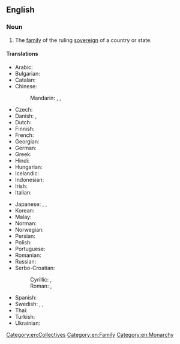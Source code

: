==English==

===Noun===
{{en-noun|royal families}}

# The [[family]] of the ruling [[sovereign]] of a country or state.

====Translations====
{{trans-top|family of ruling sovereign}}
* Arabic: {{t|ar|اَلعَائِلَة اَلمَلِّكِية|f}}
* Bulgarian: {{t|bg|кралско семейство|n}}
* Catalan: {{t|ca|família reial|f}}
* Chinese:
*: Mandarin: {{t+|cmn|皇室|tr=huángshì}}, {{t+|cmn|王室|tr=wángshì}}, {{t+|cmn|皇家|tr=huángjiā}}
* Czech: {{t|cs|královská rodina|f}}
* Danish: {{t|da|kongehus|n}}, {{t|da|kongelig familie|c}}
* Dutch: {{t|nl|koninklijke familie|f}}
* Finnish: {{t+|fi|kuningasperhe}}
* French: {{t|fr|famille royale|f}}
* Georgian: {{t|ka|სამეფო ოჯახი}}
* German: {{t|de|königliche Familie|f}}
* Greek: {{t|el|βασιλική οικογένεια|f}}
* Hindi: {{t+|hi|राजकुल|m}}
* Hungarian: {{t|hu|királyi család}}
* Icelandic: {{t|is|konungsfjölskylda|f}}
* Indonesian: {{t+|id|keluarga kerajaan}}
* Irish: {{t|ga|teaghlach ríoga|m}}
* Italian: {{t|it|famiglia reale|f}}
{{trans-mid}}
* Japanese: {{t+|ja|王室|tr=おうしつ, ōshitsu}}, {{t+|ja|王家|tr=おうけ, ōke}}, {{t+|ja|皇室|tr=こうしつ, kōshitsu}}
* Korean: {{t|ko|왕실}}
* Malay: {{t|ms|keluarga diraja}}
* Norman: {{t|nrf|fanmil'ye rouoyale|f}} {{qualifier|Jersey}}
* Norwegian: {{t|no|kongefamilie|m}}
* Persian: {{t|fa|خانواده سلطنتی|tr=xânevâde saltanati}}
* Polish: {{t|pl|[[rodzina]] [[królewski|królewska]]|f}}
* Portuguese: {{t|pt|[[família]] [[real]]|f}}
* Romanian: {{t|ro|familia regală|f}}
* Russian: {{t|ru|короле́вская семья́|f}}
* Serbo-Croatian: 
*: Cyrillic: {{t|sh|краловска обитељ|f}}, {{t|sh|краловска породица|f}}
*: Roman: {{t|sh|kralovska obitelj|f}}, {{t|sh|kralovska porodica|f}}
* Spanish: {{t|es|familia real|f}}
* Swedish: {{t|sv|kungafamilje|c}}, {{t|sv|kungliga familje|c}}, {{t+|sv|kungahus|n}}
* Thai: {{t|th|ชนชั้นเจ้า|tr=chon-chán-jâao}}
* Turkish: {{t|tr|kraliyet ailesi}}
* Ukrainian: {{t|uk|королівська сім'я|f}}
{{trans-bottom}}

[[Category:en:Collectives]]
[[Category:en:Family]]
[[Category:en:Monarchy]]